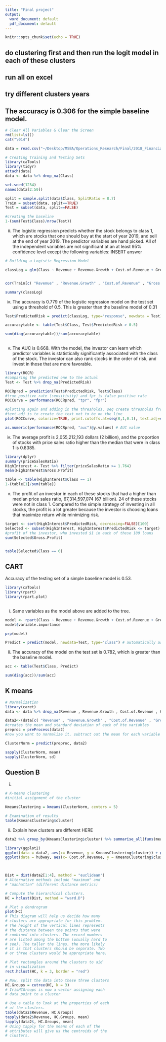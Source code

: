 ```yaml
---
title: "Final project"
output:
  word_document: default
  pdf_document: default
---
```


```r
knitr::opts_chunk$set(echo = TRUE)
```


## do clustering first and then run the logit model in each of these clusters
## run all on excel
## try different clusters years
##  The accuracy is 0.306 for the simple baseline model.

```r

# Clear All Variables & Clear the Screen
rm(list=ls())
cat("\014")

data = read.csv("~/Desktop/MSBA/Operations_Research/Final/2018_Financial_Data.csv")

# Creating Training and Testing Sets
library(caTools)
library(tidyr)
attach(data)
data <- data %>% drop_na(Class)

set.seed(1234)
names(data[2:50])

split = sample.split(data$Class, SplitRatio = 0.7)
Train = subset(data, split==TRUE)
Test = subset(data, split==FALSE)

#creating the baseline 
1-(sum(Test$Class)/nrow(Test)) 
```

ii) The logistic regression predicts whether the stock belongs to class 1, which are stocks that one should buy at the start of year 2019, and sell at the end of year 2019. The predictor variables are hand picked. All of the independent variables are not significant at an at least 95% confidence level except the following variables: INSERT answer  


```r

# Building a Logistic Regression Model

classLog = glm(Class ~ Revenue + Revenue.Growth + Cost.of.Revenue + Gross.Profit + R.D.Expenses+SG.A.Expense + Operating.Expenses + Operating.Income + Interest.Expense + Earnings.before.Tax + Income.Tax.Expense + grossProfitMargin + operatingCashFlowPerShare + capitalExpenditureCoverageRatios + Other.Liabilities + Depreciation...Amortization + pretaxProfitMargin + effectiveTaxRate + netProfitMargin + niperEBT + dividendPayoutRatio + priceBookValueRatio + priceSalesRatio + priceFairValue , data = Train, family=binomial)


cor(Train[c( "Revenue" , "Revenue.Growth" , "Cost.of.Revenue" , "Gross.Profit" , "R.D.Expenses","SG.A.Expense" , "Operating.Expenses" , "Operating.Income" , "Interest.Expense" , "Earnings.before.Tax" , "Income.Tax.Expense" , "grossProfitMargin" , "operatingCashFlowPerShare" , "capitalExpenditureCoverageRatios" , "Other.Liabilities" ,"Depreciation...Amortization" , "pretaxProfitMargin" ,"effectiveTaxRate" , "netProfitMargin" , "niperEBT" ,"dividendPayoutRatio" , "priceBookValueRatio", "priceSalesRatio" , "priceFairValue" )])

summary(classLog)


```

iv) The accuracy is 0.779 of the logistic regression model on the test set using a threshold of 0.5. This is greater than the baseline model of 0.31
```r

Test$PredictedRisk = predict(classLog, type="response", newdata = Test)

accuracytable <- table(Test$Class, Test$PredictedRisk > 0.5)

sum(diag(accuracytable))/sum(accuracytable)
 

```
v. The AUC is 0.668. With the model, the investor can learn which predictor variables is statistically significantly associated with the class of the stock. The investor can also rank stocks in the order of risk, and invest in those that are more favorable.

```r
library(ROCR)
#comparing the predicted one to the actual
Test <- Test %>% drop_na(PredictedRisk)

ROCRpred = prediction(Test$PredictedRisk, Test$Class)
#true positive rate (sensitivity) and fpr is false positive rate 
ROCCurve = performance(ROCRpred, "tpr", "fpr")

#plotting again and adding in the thresholds. seq create thresholds from 0 to 1 in increments of 0.1
#text.adj is to create the text not to be on the line 
plot(ROCCurve, colorize=TRUE, print.cutoffs.at=seq(0,1,0.1), text.adj=c(-0.2,0.7))
```

```r

as.numeric(performance(ROCRpred, "auc")@y.values) # AUC value
```

iv)  The average profit is 2,055,212,193 dollars (2 billion), and the proportion of stocks with price sales ratio higher than the median that were in class 1 is 0.8385. 
```r
library(dplyr)
summary(priceSalesRatio)
HighInterest <- Test %>% filter(priceSalesRatio >= 1.764)
mean(HighInterest$Gross.Profit)


```

```r

table <- table(HighInterest$Class == 1)
1-(table[1]/sum(table))

```


v) The profit of an investor in each of these stocks that had a higher than median price sales ratio, 67,314,597,074 (67 billion). 24 of these stocks were not in class 1. Compared to the simple strategy of investing in all stocks, the profit is a lot greater because the investor is choosing loans that maximize return while minimizing risk. 
```r

target <- sort(HighInterest$PredictedRisk, decreasing=FALSE)[100]
Selected <- subset(HighInterest, HighInterest$PredictedRisk <= target)
#profit of the investor, who invested $1 in each of these 100 loans
sum(Selected$Gross.Profit)



```

```r

table(Selected$Class == 0)

```
## CART
 
Accuracy of the testing set of a simple baseline model is 0.53.

```r

library(caTools)
library(rpart)
library(rpart.plot)
 
```


i. Same variables as the model above are added to the tree.

```r
model <- rpart(Class ~ Revenue + Revenue.Growth + Cost.of.Revenue + Gross.Profit + R.D.Expenses+SG.A.Expense + Operating.Expenses + Operating.Income + Interest.Expense + Earnings.before.Tax + Income.Tax.Expense + grossProfitMargin + operatingCashFlowPerShare + capitalExpenditureCoverageRatios + Other.Liabilities + Depreciation...Amortization + pretaxProfitMargin + effectiveTaxRate + netProfitMargin + niperEBT + dividendPayoutRatio + priceBookValueRatio + priceSalesRatio + priceFairValue  , data=Train, method="class",minbucket=25 )
model$variable.importance

prp(model)

Predict = predict(model, newdata=Test, type="class") # automatically assumes threshold = 0.5 and directly predicts 0 or 1

```
ii. The accuracy of the model on the test set is 0.782, which is greater than the baseline model.

```r

acc <- table(Test$Class, Predict)

sum(diag(acc))/sum(acc)


```



## K means


```r
# Normalization
library(caret)
data <- data %>% drop_na(Revenue , Revenue.Growth , Cost.of.Revenue , Gross.Profit , R.D.Expenses,SG.A.Expense , Operating.Expenses , Operating.Income , Interest.Expense , Earnings.before.Tax )

data2<-(data[c( "Revenue" , "Revenue.Growth" , "Cost.of.Revenue" , "Gross.Profit" , "R.D.Expenses","SG.A.Expense" , "Operating.Expenses" , "Operating.Income" , "Interest.Expense" , "Earnings.before.Tax" )])
#creates the mean and standard deviation of each of hte variables
preproc = preProcess(data2)
#now you want to normalize it. subtract out the mean for each variable and divide by the standard deviation

ClusterNorm = predict(preproc, data2)

sapply(ClusterNorm, mean)
sapply(ClusterNorm, sd)
```

## Question B
i)

```r
# K-means clustering
#initial assignment of the cluster

KmeansClustering = kmeans(ClusterNorm, centers = 5)

# Examination of results
table(KmeansClustering$cluster)

```
ii) 
Explain how clusters are different HERE

```r


data2 %>% group_by(KmeansClustering$cluster) %>% summarise_all(funs(mean))

library(ggplot2)
ggplot(data = data2, aes(x= Revenue, y = KmeansClustering$cluster)) + geom_point()
ggplot(data = hubway, aes(x= Cost.of.Revenue, y = KmeansClustering$cluster)) + geom_point()

 
```

 
 

```r
 

Dist = dist(data2[1:4], method = "euclidean")
# Alternative methods include "maximum" and 
# "manhattan" (different distance metrics)

# Compute the hierarchical clusters.  
HC = hclust(Dist, method = "ward.D")

# Plot a dendrogram
plot(HC)
# This diagram will help us decide how many
# clusters are appropriate for this problem.
# The height of the vertical lines represents
# the distance between the points that were 
# combined into clusters. The record numbers
# are listed among the bottom (usually hard to
# see). The taller the lines, the more likely
# it is that clusters should be separate. Two
# or three clusters would be appropriate here.

# Plot rectangles around the clusters to aid
# in visualization
rect.hclust(HC, k = 3, border = "red")

# Now, split the data into these three clusters
HC.Groups = cutree(HC, k = 3)
# IrisHCGroups is now a vector assigning each
# data point to a cluster

# Use a table to look at the properties of each 
# of the clusters.
table(data2$Revenue, HC.Groups)
tapply(data2$Revenue, HC.Groups, mean)
tapply(data2$, HC.Groups, mean)
# Using tapply for the means of each of the 
# attributes will give us the centroids of the
# clusters.
```